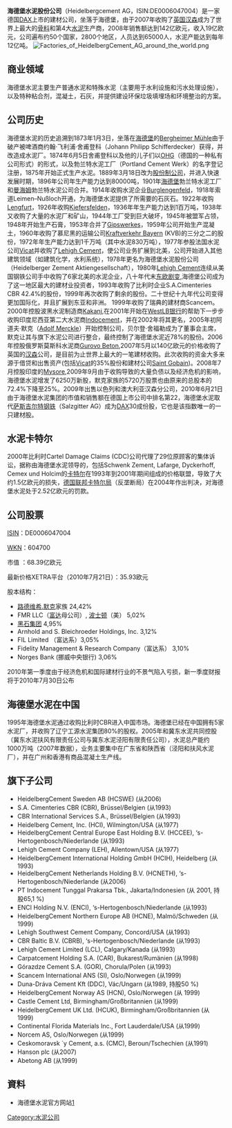 {{Infobox_Company |
  company_name   = 海德堡水泥股份公司 |
  company_logo   =  |
  company_type   = ([[Xetra系统|Xetra系统]]交易的)[[公众公司|公众公司]]  |
  company_slogan =  for better building|
  foundation     = 1874年建立|
  location       = {{GER}}[[海德堡|海德堡]]|
  key_people     = 董事会主席[[贝尔登·舍福勒|贝尔登·舍福勒]] 
监事会主席[[弗利兹·尤根·海克曼|弗利兹·尤根·海克曼]]|
  num_employees  = 56723人（全球）|
  industry       = [[建筑材料|建筑材料]]|
  products       = [[水泥|水泥]]|
  revenue        = {{increase}}111.17亿[[欧元|€]](2009年)|  
  homepage       = [http://www.heidelbergcement.com/ www.heidelbergcement.com ]
}}
'''海德堡水泥股份公司'''（Heidelbergcement AG，ISIN:DE0006047004）是一家德国[[DAX|DAX]]上市的建材公司，坐落于海德堡，由于2007年收购了[[英国汉森|英国汉森]]成为了世界上最大的[[骨料|骨料]]和第4大[[水泥|水泥]]生产商，2008年销售额达到142亿欧元，收入19亿欧元，公司遍布约50个国家，2800个地区，人员达到65000人，水泥产能达到每年12亿吨。
[[File:Factories_of_HeidelbergCement_AG_around_the_world.png|thumb]]
== 商业领域 ==
海德堡水泥主要生产普通水泥和特殊水泥（主要用于水利设施和污水处理设施），以及特种粘合剂，混凝土，石灰，并提供建设环保垃圾填埋场和环境整治的方案。

== 公司历史 ==
海德堡水泥的历史追溯到1873年1月3日，坐落在[[海德堡|海德堡]]的[[Bergheimer_Mühle|Bergheimer Mühle]]由于破产被啤酒商约翰·飞利浦·舍甫登科（Johann Philipp Schifferdecker）获得，并改造成水泥厂。1874年6月5日舍甫登科以及他的儿子们以[[OHG|OHG]]（德国的一种私有公司形式）的形式，以及勃兰特水泥工厂（Portland Cement Werk）的名字登记注册，1875年开始正式生产水泥。1889年3月18日改为[[股份制公司|股份制公司]]，并进入快速发展时期，1896年公司年生产能力达到80000吨，1901年[[海德堡|海德堡]]勃兰特水泥工厂和[[曼海姆|曼海姆]]勃兰特水泥公司合并。1914年收购水泥企业[[Burglengenfeld|Burglengenfeld]]，1918年索道Leimen–Nußloch开通，为海德堡水泥提供了所需要的石灰石。1922年收购[[Lengfurt|Lengfurt]]，1926年收购[[Kiefersfelden|Kiefersfelden]]，1936年年生产能力达到1百万吨，1938年又收购了大量的水泥厂和矿山，1944年工厂受到巨大破坏，1945年被盟军占领，1948年开始生产石膏，1953年合并了[[Gipswerkes|Gipswerkes]]，1959年公司开始生产混凝土，1960年收购了慕尼黑的运输公司[[Kraftverkehr_Bayern|Kraftverkehr Bayern]] (KVB)的三分之二的股份，1972年年生产能力达到1千万吨（其中水泥830万吨），1977年参股法国水泥公司[[Vicat|Vicat]]并收购了[[Lehigh_Cement|Lehigh Cement]]，使公司业务扩展到北美，公司开始进入其他建筑领域（如建筑化学，水利系统），1978年更名为海德堡水泥股份公司（Heidelberger Zement Aktiengesellschaft），1980年[[Lehigh_Cement|Lehigh Cement]]连续从美国钢铁公司手中收购了6家北美的水泥企业，八十年代末[[东欧剧变|东欧剧变]],海德堡公司成为了这一地区最大的建材业投资者，1993年收购了比利时企业S.A.Cimenteries CBR 42.4%的股份，1999年再次收购了剩余的股份。二十世纪十九年代公司变得更加国际化，并且扩展到东亚和非洲。 1999年收购了瑞典的建材商Scancem。2000年控股波黑水泥制造商[[Kakanj|Kakanj]],在2001年开始在[[WestLB银行|WestLB银行]]的帮助下一步步收购印度尼西亚第二大水泥商[[Indocement|Indocement]]，并在2002年将其更名，2005年初阿道夫·默克（[[Adolf_Merckle|Adolf Merckle]]）开始控制公司，贝尔登·舍福勒成为了董事会主席，默克让其与旗下水泥公司进行整合，最终控制了海德堡水泥近78%的股份。2006年控股俄罗斯莫斯科水泥商[[Gurovo_Beton|Gurovo Beton]],2007年5月以140亿欧元的价格收购了英国的[[汉森|汉森]]公司，是目前为止世界上最大的一笔建材收购。此次收购的资金大多来源于借贷和出售资产(包括[[Vicat|Vicat]]的35%股份和建材公司[[Saint_Gobain|Saint Gobain]])。2008年7月控股印度的[[Mysore|Mysore]],2009年9月由于收购导致的大量负债以及经济危机的影响，海德堡水泥增发了6250万新股，默克家族的5720万股票也由原来的总股本的72.4%下降至25%。2009年出售以色列和澳大利亚汉森分公司，2010年6月21日由于海德堡水泥集团的市值和销售额在德国上市公司中排名第22，海德堡水泥取代[[萨斯吉尔特钢铁|萨斯吉尔特钢铁]]（Salzgitter AG）成为[[DAX|DAX]]30成份股，它也是该指数唯一的一只建材股。

== 水泥卡特尔 ==
2000年比利时Cartel Damage Claims (CDC)公司代理了29位原顾客的集体诉讼，据称由海德堡水泥领导的，包括Schwenk Zement, Lafarge, Dyckerhoff, Cemex und Holcim的[[卡特尔|卡特尔]]在1993年到2001年期间组成的价格联盟，导致了大约1.5亿欧元的损失，[[德国联邦卡特尔局|德国联邦卡特尔局]]（反垄断局）在2004年作出判决，对海德堡水泥处于2.52亿欧元的罚款。


== 公司股票 ==
[[ISIN|ISIN]]：DE0006047004

[[WKN|WKN]]：604700

市值 ：68.39亿欧元

最新价格XETRA平台（2010年7月21日）：35.93欧元


股本结构：
* [[路德维希.默克|路德维希.默克]]家族       24,42%
* FMR LLC（[[富达|富达]]母公司）, [[波士顿|波士顿]]（美）   5,02%
* [[黑石集团|黑石集团]]              4,95%
* Arnhold and S. Bleichroeder Holdings, Inc.   3,12%
* FIL Limited （富达系）3,05%
* Fidelity Management & Research Company（富达系） 3,10%
* Norges Bank (挪威中央银行) 3,06%
2010年第一季度由于经济危机和国际建材行业的不景气陷入亏损，新一季度财报将于2010年7月30日公布

== 海德堡水泥在中国 ==
1995年海德堡水泥通过收购比利时CBR进入中国市场。海德堡已经在中国拥有5家水泥厂，并收购了辽宁工源水泥集团80%的股权。2005年和冀东水泥共同控股（冀东水泥扶风有限责任公司与冀东水泥泾阳有限责任公司），水泥总产能约 1000万吨（2007年数据），业务主要集中在广东省和陕西省（泾阳和扶风水泥厂），并在广州和香港有商品混凝土生产线。

== 旗下子公司 ==
* HeidelbergCement Sweden AB (HCSWE) (从2006)
* S.A. Cimenteries CBR (CBR), Brüssel/Belgien (从1993)
* CBR International Services S.A., Brüssel/Belgien (从1993)
* Heidelberg Cement, Inc. (HCI), Wilmington/USA (从1977)
* HeidelbergCement Central Europe East Holding B.V. (HCCEE), ‘s-Hertogenbosch/Niederlande (从1993)
* Lehigh Cement Company (LEH), Allentown/USA (从1977)
* HeidelbergCement International Holding GmbH (HCIH), Heidelberg (从1993)
* HeidelbergCement Netherlands Holding B.V. (HCNETH), ‘s-Hertogenbosch/Niederlande (从2006)
* PT Indocement Tunggal Prakarsa Tbk., Jakarta/Indonesien (从 2001, 持股65,1 %)
* ENCI Holding N.V. (ENCI), ‘s-Hertogenbosch/Niederlande (从1993)
* HeidelbergCement Northern Europe AB (HCNE), Malmö/Schweden (从1999)
* Lehigh Southwest Cement Company, Concord/USA (从1993)
* CBR Baltic B.V. (CBRB), ‘s-Hertogenbosch/Niederlande (从1993)
* Lehigh Cement Limited (LCL), Calgary/Kanada (从1993)
* Carpatcement Holding S.A. (CAR), Bukarest/Rumänien (从1998)
* Górazdze Cement S.A. (GOR), Chorula/Polen (从1993)
* Scancem International ANS (SI), Oslo/Norwegen (从1999)
* Duna-Dráva Cement Kft (DDC), Vác/Ungarn (从1989, 持股50 %)
* HeidelbergCement Norway AS (HCN), Oslo/Norwegen (从 1999)
* Castle Cement Ltd, Birmingham/Großbritannien (从1999)
* HeidelbergCement UK Ltd. (HCUK), Birmingham/Großbritannien (从1999)
* Continental Florida Materials Inc., Fort Lauderdale/USA (从1999)
* Norcem AS, Oslo/Norwegen (从1999)
* Ceskomoravsk ´y Cement, a.s. (CMC), Beroun/Tschechien (从1991)
* Hanson plc (从2007)
* Abetong AB (从1999)

== 資料 ==
* 海德堡水泥官方网站[http://www.heidelbergcement.com] {{Wayback|url=http://www.heidelbergcement.com/ |date=20080516052854 }}

{{DAX指數成份公司}}

[[Category:水泥公司|Category:水泥公司]]